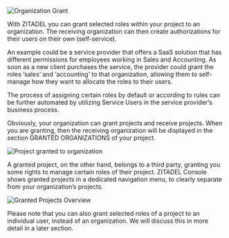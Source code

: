 ![Organization Grant](/img/concepts/objects/organization_grants.png)

With ZITADEL you can grant selected roles within your project to an organization. The receiving organization can then create authorizations for their users on their own (self-service).

An example could be a service provider that offers a SaaS solution that has different permissions for employees working in Sales and Accounting. As soon as a new client purchases the service, the provider could grant the roles ‘sales’ and ‘accounting’ to that organization, allowing them to self-manage how they want to allocate the roles to their users.

The process of assigning certain roles by default or according to rules can be further automated by utilizing Service Users in the service provider’s business process.

Obviously, your organization can grant projects and receive projects. When you are granting, then the receiving organization will be displayed in the section GRANTED ORGANIZATIONS of your project.

![Project granted to organization](/img/console_projects_granted.png)

A granted project, on the other hand, belongs to a third party, granting you some rights to manage certain roles of their project. ZITADEL Console shows granted projects in a dedicated navigation menu, to clearly separate from your organization’s projects.

![Granted Projects Overview](/img/console_granted_projects_overview.png)

Please note that you can also grant selected roles of a project to an individual user, instead of an organization. We will discuss this in more detail in a later section.
